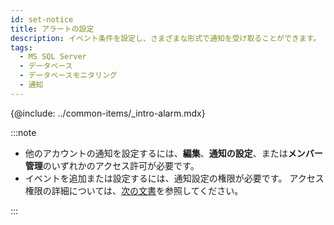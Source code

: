 ```yaml
---
id: set-notice
title: アラートの設定
description: イベント条件を設定し、さまざまな形式で通知を受け取ることができます。
tags:
  - MS SQL Server
  - データベース
  - データベースモニタリング
  - 通知
---
```


{@include: ../common-items/_intro-alarm.mdx}

:::note

-   他のアカウントの通知を設定するには、**編集**、**通知の設定**、または**メンバー管理**のいずれかのアクセス許可が必要です。
-   イベントを追加または設定するには、通知設定の権限が必要です。 アクセス権限の詳細については、[次の文書](../project/project-structure)を参照してください。

:::
